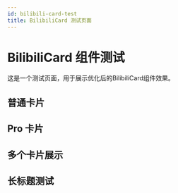 ```yaml
---
id: bilibili-card-test
title: BilibiliCard 测试页面
---
```



# BilibiliCard 组件测试

这是一个测试页面，用于展示优化后的BilibiliCard组件效果。

## 普通卡片

<BilibiliCard title="TouchSocket 基础教程" link="https://www.bilibili.com/video/BV1234567890" />

## Pro 卡片

<BilibiliCard title="TouchSocket 高级特性详解" link="https://www.bilibili.com/cheese/play/ep1522804" isPro="true" />

## 多个卡片展示

<BilibiliCard title="TCP 连接管理" link="https://www.bilibili.com/video/BV1111111111" />

<BilibiliCard title="数据处理适配器详解" link="https://www.bilibili.com/cheese/play/ep1510432" isPro="true" />

<BilibiliCard title="RPC 远程调用" link="https://www.bilibili.com/video/BV2222222222" />

<BilibiliCard title="HTTP 服务开发" link="https://www.bilibili.com/cheese/play/ep1510457" isPro="true" />

## 长标题测试

<BilibiliCard title="TouchSocket 完整项目实战：从零搭建高性能网络通信框架" link="https://www.bilibili.com/video/BV3333333333" />

<BilibiliCard title="企业级应用开发：使用 TouchSocket 构建分布式系统" link="https://www.bilibili.com/cheese/play/ep1522803" isPro="true" />

